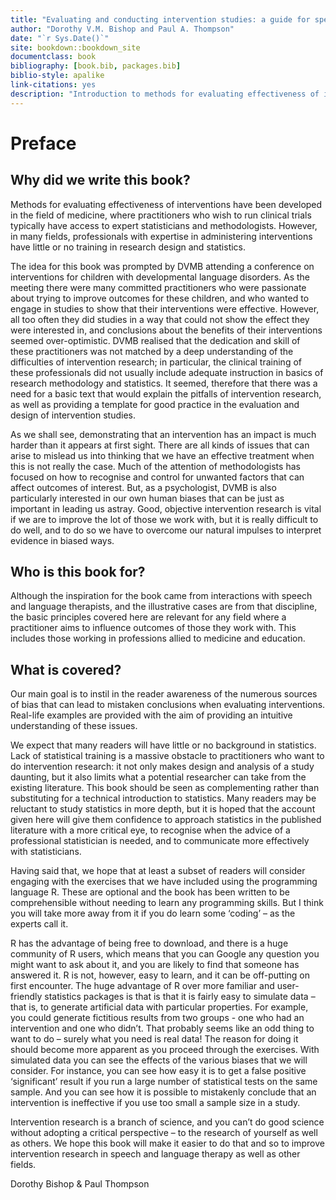 ```yaml
--- 
title: "Evaluating and conducting intervention studies: a guide for speech and language therapists"
author: "Dorothy V.M. Bishop and Paul A. Thompson"
date: "`r Sys.Date()`"
site: bookdown::bookdown_site
documentclass: book
bibliography: [book.bib, packages.bib]
biblio-style: apalike
link-citations: yes
description: "Introduction to methods for evaluating effectiveness of interventions in medical related fields"
---
```


# Preface {-}

## Why did we write this book? {-}

Methods for evaluating effectiveness of interventions have been developed in the field of medicine, where practitioners who wish to run clinical trials typically have access to expert statisticians and methodologists. However, in many fields, professionals with expertise in administering interventions have little or no training in research design and statistics. 

The idea for this book was prompted by DVMB attending a conference on interventions for children with developmental language disorders. As the meeting there were many committed practitioners who were passionate about trying to improve outcomes for these children, and who wanted to engage in studies to show that their interventions were effective. However, all too often they did studies in a way that could not show the effect they were interested in, and conclusions about the benefits of their interventions seemed over-optimistic. DVMB realised that the dedication and skill of these practitioners was not matched by a deep understanding of the difficulties of intervention research; in particular, the clinical training of these professionals did not usually include adequate instruction in basics of research methodology and statistics. It seemed, therefore that there was a need for a basic text that would explain the pitfalls of intervention research, as well as providing a template for good practice in the evaluation and design of intervention studies.

As we shall see, demonstrating that an intervention has an impact is much harder than it appears at first sight. There are all kinds of issues that can arise to mislead us into thinking that we have an effective treatment when this is not really the case. Much of the attention of methodologists has focused on how to recognise and control for unwanted factors that can affect outcomes of interest. But, as a psychologist, DVMB is also particularly interested in our own human biases that can be just as important in leading us astray. Good, objective intervention research is vital if we are to improve the lot of those we work with, but it is really difficult to do well, and to do so we have to overcome our natural impulses to interpret evidence in biased ways.

## Who is this book for? {-}

Although the inspiration for the book came from interactions with speech and language therapists, and the illustrative cases are from that discipline, the basic principles covered here are relevant for any field where a practitioner aims to influence outcomes of those they work with. This includes those working in professions allied to medicine and education.

## What is covered? {-}

Our main goal is to instil in the reader awareness of the numerous sources of bias that can lead to mistaken conclusions when evaluating interventions. Real-life examples are provided with the aim of providing an intuitive understanding of these issues. 

We expect that many readers will have little or no background in statistics. Lack of statistical training is a massive obstacle to practitioners who want to do intervention research: it not only makes design and analysis of a study daunting, but it also limits what a potential researcher can take from the existing literature. This book should be seen as complementing rather than substituting for a technical introduction to statistics. Many readers may be reluctant to study statistics in more depth, but it is hoped that the account given here will give them confidence to approach statistics in the published literature with a more critical eye, to recognise when the advice of a professional statistician is needed, and to communicate more effectively with statisticians.

Having said that, we hope that at least a subset of readers will consider engaging with the exercises that we have included using the programming language R. These are optional and the book has been written to be comprehensible without needing to learn any programming skills. But I think you will take more away from it if you do learn some 'coding' – as the experts call it.

R has the advantage of being free to download, and there is a huge community of R users, which means that you can Google any question you might want to ask about it, and you are likely to find that someone has answered it. R is not, however, easy to learn, and it can be off-putting on first encounter. The huge advantage of R over more familiar and user-friendly statistics packages is that is that it is fairly easy to simulate data – that is, to generate artificial data with particular properties. For example, you could generate fictitious results from two groups  - one who had an intervention and one who didn't. That probably seems like an odd thing to want to do – surely what you need is real data! The reason for doing it should become more apparent as you proceed through the exercises. With simulated data you can see the effects of the various biases that we will consider.  For instance, you can see how easy it is to get a false positive 'significant' result if you run a large number of statistical tests on the same sample. And you can see how it is possible to mistakenly conclude that an intervention is ineffective if you use too small a sample size in a study. 

Intervention research is a branch of science, and you can't do good science without adopting a critical perspective – to the research of yourself as well as others. We hope this book will make it easier to do that and so to improve intervention research in speech and language therapy as well as other fields. 

Dorothy Bishop \& Paul Thompson
